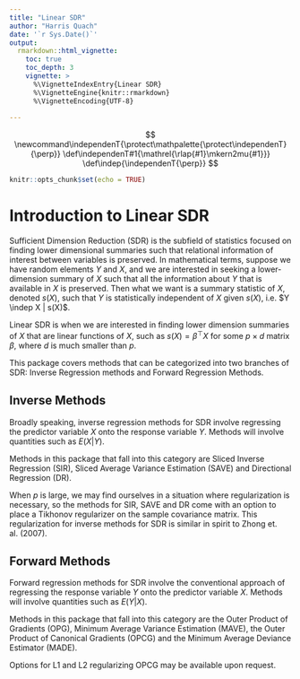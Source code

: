 ```yaml
---
title: "Linear SDR"
author: "Harris Quach"
date: '`r Sys.Date()`'
output:
  rmarkdown::html_vignette:
    toc: true
    toc_depth: 3
    vignette: >
      %\VignetteIndexEntry{Linear SDR}
      %\VignetteEngine{knitr::rmarkdown}
      %\VignetteEncoding{UTF-8}
    
---
```


::: {.hidden}
$$
\newcommand\independenT{\protect\mathpalette{\protect\independenT}{\perp}}
\def\independenT#1{\mathrel{\rlap{#1}\mkern2mu{#1}}}
\def\indep{\independenT{\perp}}
$$
:::

      
```r
knitr::opts_chunk$set(echo = TRUE)
```

# Introduction to Linear SDR

Sufficient Dimension Reduction (SDR) is the subfield of statistics focused on finding lower dimensional summaries such that relational information of interest between variables is preserved.
In mathematical terms, suppose we have random elements $Y$ and $X$, and we are interested in seeking a lower-dimension summary of $X$ such that all the information about $Y$ that is available in $X$ is preserved. Then what we want is a summary statistic of $X$, denoted $s(X)$, such that $Y$ is statistically independent of $X$ given $s(X)$, i.e. $Y \indep X | s(X)$.

Linear SDR is when we are interested in finding lower dimension summaries of $X$ that are linear functions of $X$, such as $s(X) = \beta^{\top} X$ for some $p \times d$ matrix $\beta$, where $d$ is much smaller than $p$. 


This package covers methods that can be categorized into two branches of SDR: Inverse Regression methods and Forward Regression Methods. 



## Inverse Methods

Broadly speaking, inverse regression methods for SDR involve regressing the predictor variable $X$ onto the response variable $Y$. Methods will involve quantities such as $E(X|Y)$.

Methods in this package that fall into this category are Sliced Inverse Regression (SIR), Sliced Average Variance Estimation (SAVE) and Directional Regression (DR).

When $p$ is large, we may find ourselves in a situation where regularization is necessary, so the methods for SIR, SAVE and DR come with an option to place a Tikhonov regularizer on the sample covariance matrix. This regularization for inverse methods for SDR is similar in spirit to Zhong et. al. (2007).


## Forward Methods

Forward regression methods for SDR involve the conventional approach of regressing the response variable $Y$ onto the predictor variable $X$. Methods will involve quantities such as $E(Y|X)$.

Methods in this package that fall into this category are the Outer Product of Gradients (OPG), Minimum Average Variance Estimation (MAVE), the Outer Product of Canonical Gradients (OPCG) and the Minimum Average Deviance Estimator (MADE).

Options for L1 and L2 regularizing OPCG may be available upon request.



